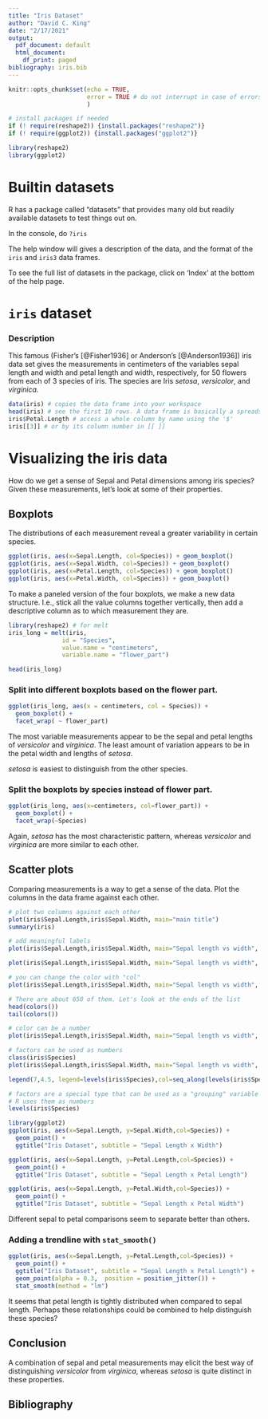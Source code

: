 ```yaml
---
title: "Iris Dataset"
author: "David C. King"
date: "2/17/2021"
output:
  pdf_document: default
  html_document:
    df_print: paged
bibliography: iris.bib
---
```


```r
knitr::opts_chunk$set(echo = TRUE,
                      error = TRUE # do not interrupt in case of errors
                      )

# install packages if needed
if (! require(reshape2)) {install.packages("reshape2")}
if (! require(ggplot2)) {install.packages("ggplot2")}

library(reshape2)
library(ggplot2)
```


# Builtin datasets
R has a package called "datasets" that provides many old but readily available datasets to test things out on.

In the console, do `?iris`

The help window will gives a description of the data, and the format of the `iris` and `iris3` data frames.

To see the full list of datasets in the package, click on 'Index' at the bottom of the help page.

# `iris` dataset

### Description

This famous (Fisher's [@Fisher1936] or Anderson's [@Anderson1936]) iris data set gives the measurements in centimeters of the variables sepal length and width and petal length and width, respectively, for 50 flowers from each of 3 species of iris. The species are Iris *setosa*, *versicolor*, and *virginica.*


```r

data(iris) # copies the data frame into your workspace
head(iris) # see the first 10 rows. A data frame is basically a spreadsheet
iris$Petal.Length # access a whole column by name using the '$'
iris[[3]] # or by its column number in [[ ]] 
```
# Visualizing the iris data

How do we get a sense of Sepal and Petal dimensions among iris species? Given these measurements, let's look at some of their properties.

## Boxplots

The distributions of each measurement reveal a greater variability in certain species.

```r
ggplot(iris, aes(x=Sepal.Length, col=Species)) + geom_boxplot() 
ggplot(iris, aes(x=Sepal.Width, col=Species)) + geom_boxplot() 
ggplot(iris, aes(x=Petal.Length, col=Species)) + geom_boxplot() 
ggplot(iris, aes(x=Petal.Width, col=Species)) + geom_boxplot() 
```

To make a paneled version of the four boxplots, we make a new data structure. I.e., stick all the value columns together vertically, then add a descriptive column as to which measurement they are.

```r
library(reshape2) # for melt
iris_long = melt(iris, 
               id = "Species",
               value.name = "centimeters", 
               variable.name = "flower_part") 

head(iris_long) 
```

### Split into different boxplots based on the flower part.

```r
ggplot(iris_long, aes(x = centimeters, col = Species)) + 
  geom_boxplot() + 
  facet_wrap( ~ flower_part)
```

The most variable measurements appear to be the sepal and petal lengths of *versicolor* and *virginica*. The least amount of variation appears to be in the petal width and lengths of *setosa*.

*setosa* is easiest to distinguish from the other species.

### Split the boxplots by species instead of flower part.
```r
ggplot(iris_long, aes(x=centimeters, col=flower_part)) + 
  geom_boxplot() + 
  facet_wrap(~Species) 
```

Again, *setosa* has the most characteristic pattern, whereas *versicolor* and *virginica* are more similar to each other.


## Scatter plots

Comparing measurements is a way to get a sense of the data. Plot the columns in the data frame against each other.

```r
# plot two columns against each other
plot(iris$Sepal.Length,iris$Sepal.Width, main="main title")
summary(iris)

# add meaningful labels
plot(iris$Sepal.Length,iris$Sepal.Width, main="Sepal length vs width", xlab="Sepal Length", ylab="Sepal Width")

plot(iris$Sepal.Length,iris$Sepal.Width, main="Sepal length vs width", xlab="Sepal Length", ylab="Sepal Width", col=iris$Species)

# you can change the color with "col"
plot(iris$Sepal.Length,iris$Sepal.Width, main="Sepal length vs width", xlab="Sepal Length", ylab="Sepal Width", col="purple") # col can be a "named" color 

# There are about 650 of them. Let's look at the ends of the list
head(colors())
tail(colors())

# color can be a number
plot(iris$Sepal.Length,iris$Sepal.Width, main="Sepal length vs width", xlab="Sepal Length", ylab="Sepal Width", col=2)

# factors can be used as numbers
class(iris$Species)
plot(iris$Sepal.Length,iris$Sepal.Width, main="Sepal length vs width", xlab="Sepal Length", ylab="Sepal Width", col=iris$Species)

legend(7,4.5, legend=levels(iris$Species),col=seq_along(levels(iris$Species)),pch=21)

# factors are a special type that can be used as a "grouping" variable
# R uses them as numbers
levels(iris$Species)

```

```r
library(ggplot2)
ggplot(iris, aes(x=Sepal.Length, y=Sepal.Width,col=Species)) + 
  geom_point() + 
  ggtitle("Iris Dataset", subtitle = "Sepal Length x Width")

ggplot(iris, aes(x=Sepal.Length, y=Petal.Length,col=Species)) + 
  geom_point() + 
  ggtitle("Iris Dataset", subtitle = "Sepal Length x Petal Length")

ggplot(iris, aes(x=Sepal.Length, y=Petal.Width,col=Species)) + 
  geom_point() + 
  ggtitle("Iris Dataset", subtitle = "Sepal Length x Petal Width")

```
Different sepal to petal comparisons seem to separate better than others.

### Adding a trendline with `stat_smooth()`

```r
ggplot(iris, aes(x=Sepal.Length, y=Petal.Length,col=Species)) + 
  geom_point() + 
  ggtitle("Iris Dataset", subtitle = "Sepal Length x Petal Length") + 
  geom_point(alpha = 0.3,  position = position_jitter()) + 
  stat_smooth(method = "lm")
```

It seems that petal length is tightly distributed when compared to sepal length. Perhaps these relationships could be combined to help distinguish these species?

## Conclusion

A combination of sepal and petal measurements may elicit the best way of distinguishing *versicolor* from *virginica*, whereas *setosa* is quite distinct in these properties.

## Bibliography